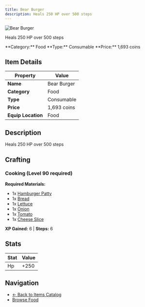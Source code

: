 ```yaml
---
title: Bear Burger
description: Heals 250 HP over 500 steps
---
```


<div className="flex items-start gap-6 mb-8">
  <div className="flex-shrink-0">
    <img src="/assets/resources/cooking/hamburger.png" alt="Bear Burger" className="w-24 h-24 border rounded-lg" />
  </div>
  <div className="flex-1">
    <div className="space-y-2">
      <p className="text-lg text-muted-foreground">Heals 250 HP over 500 steps</p>
      <div className="flex flex-wrap gap-4 text-sm">
        <span className="px-2 py-1 bg-blue-100 dark:bg-blue-900 rounded-md">
          **Category:** Food
        </span>
        <span className="px-2 py-1 bg-green-100 dark:bg-green-900 rounded-md">
          **Type:** Consumable
        </span>
        <span className="px-2 py-1 bg-yellow-100 dark:bg-yellow-900 rounded-md">
          **Price:** 1,693 coins
        </span>
      </div>
    </div>
  </div>
</div>

## Item Details

| Property | Value |
|----------|-------|
| **Name** | Bear Burger |
| **Category** | Food |
| **Type** | Consumable |
| **Price** | 1,693 coins |
| **Equip Location** | Food |

## Description

Heals 250 HP over 500 steps


## Crafting

### Cooking (Level 90 required)

**Required Materials:**
- 1x [Hamburger Patty](/docs/resources/individual/hamburger_patty)
- 1x [Bread](/docs/resources/individual/bread)
- 1x [Lettuce](/docs/resources/individual/lettuce)
- 1x [Onion](/docs/resources/individual/onion)
- 1x [Tomato](/docs/resources/individual/tomato)
- 1x [Cheese Slice](/docs/resources/individual/cheese_slice)

**XP Gained:** 6 | **Steps:** 6

## Stats

| Stat | Value |
|------|-------|
| Hp | +250 |


## Navigation

- [← Back to Items Catalog](/docs/items)
- [Browse Food](/docs/items#food)
